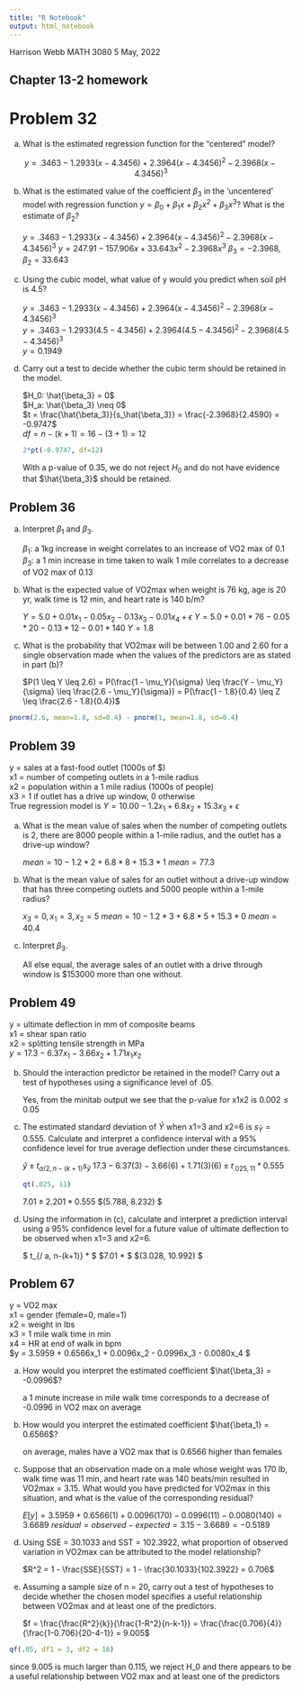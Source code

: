 ```yaml
---
title: "R Notebook"
output: html_notebook
---
```

Harrison Webb
MATH 3080
5 May, 2022

## Chapter 13-2 homework

# Problem 32

a. What is the estimated regression function for the "centered" model?

$$y = .3463 - 1.2933(x - 4.3456) + 2.3964(x - 4.3456)^2 - 2.3968(x - 4.3456)^3$$

b. What is the estimated value of the coefficient $\beta_3$ in the 'uncentered' model with regression function $y=\beta_0 + {\beta_1}x + {\beta_2}x^2 + {\beta_3}x^3$? What is the estimate of $\beta_2$?

   $y = .3463 - 1.2933(x - 4.3456) + 2.3964(x - 4.3456)^2 - 2.3968(x - 4.3456)^3$
   $y = 247.91 - 157.906x + 33.643x^2 -2.3968x^3$
   $\beta_3 = -2.3968$, $\beta_2 = 33.643$

c. Using the cubic model, what value of y would you predict when soil pH is 4.5?

   $y = .3463 - 1.2933(x - 4.3456) + 2.3964(x - 4.3456)^2 - 2.3968(x - 4.3456)^3$  
   $y = .3463 - 1.2933(4.5 - 4.3456) + 2.3964(4.5 - 4.3456)^2 - 2.3968(4.5 - 4.3456)^3$  
   $y = 0.1949$

d. Carry out a test to decide whether the cubic term should be retained in the model.

   $H_0: \hat{\beta_3} = 0$  
   $H_a: \hat{\beta_3} \neq 0$  
   $t = \frac{\hat{\beta_3}}{s_\hat{\beta_3}} = \frac{-2.3968}{2.4590} = -0.9747$  
   $df = n - (k+1) = 16 - (3+1) = 12$
```r
2*pt(-0.9747, df=12)
```
   With a p-value of 0.35, we do not reject $H_0$ and do not have evidence that $\hat{\beta_3}$ should be retained.
   
   
   
## Problem 36

a. Interpret $\beta_1$ and $\beta_3$.
   
   $\beta_1$: a 1kg increase in weight correlates to an increase of VO2 max of 0.1  
   $\beta_3$: a 1 min increase in time taken to walk 1 mile correlates to a decrease of VO2 max of 0.13  
   
b. What is the expected value of VO2max when weight is 76 kg, age is 20 yr, walk time is 12 min, and heart rate is 140 b/m?

   $Y = 5.0 + 0.01x_1 - 0.05x_2 - 0.13x_3 - 0.01x_4 + \epsilon$
   $Y = 5.0 + 0.01*76 - 0.05*20 - 0.13*12 - 0.01*140$
   $Y = 1.8$
   
c. What is the probability that VO2max will be between 1.00 and 2.60 for a single observation made when the values of the predictors are as stated in part (b)?

   $P(1 \leq Y \leq 2.6) = P(\frac{1 - \mu_Y}{\sigma} \leq \frac{Y - \mu_Y}{\sigma} \leq \frac{2.6 - \mu_Y}{\sigma}) = P(\frac{1 - 1.8}{0.4} \leq Z \leq \frac{2.6 - 1.8}{0.4})$
   
```r
pnorm(2.6, mean=1.8, sd=0.4) - pnorm(1, mean=1.8, sd=0.4)
```

   
   
   
## Problem 39
y = sales at a fast-food outlet (1000s of $)  
x1 = number of competing outlets in a 1-mile radius  
x2 = population within a 1 mile radius (1000s of people)  
x3 = 1 if outlet has a drive up window, 0 otherwise  
True regression model is $Y = 10.00 - 1.2x_1 + 6.8x_2 + 15.3x_3 + \epsilon$  

a. What is the mean value of sales when the number of competing outlets is 2, there are 8000 people within a 1-mile radius, and the outlet has a drive-up window?

   $mean = 10 - 1.2*2 + 6.8*8 + 15.3*1$
   $mean = 77.3$
   
b. What is the mean value of sales for an outlet without a drive-up window that has three competing outlets and 5000 people within a 1-mile radius?

   $x_3 = 0, x_1 = 3, x_2 = 5$
   $mean = 10 -1.2*3 + 6.8*5 + 15.3*0$
   $mean = 40.4$
   
c. Interpret $\beta_3$.

   All else equal, the average sales of an outlet with a drive through window is $153000 more than one without.
   
   

## Problem 49
y = ultimate deflection in mm of composite beams  
x1 = shear span ratio  
x2 = splitting tensile strength in MPa  
$y = 17.3 - 6.37x_1 - 3.66x_2 + 1.71x_1 x_2$  

b. Should the interaction predictor be retained in the model? Carry out a test of hypotheses using a significance level of .05.

   Yes, from the minitab output we see that the p-value for x1x2 is $0.002 \leq 0.05$
   
   
c. The estimated standard deviation of $\hat{Y}$ when x1=3 and x2=6 is $s_\hat{Y} = 0.555$. Calculate and interpret a confidence interval with a 95% confidence level for true average deflection under these circumstances.

   $\hat{y} \pm t_{\alpha / 2, n - (k+1)} s_\hat{y}$
   $17.3 - 6.37(3) - 3.66(6) + 1.71(3)(6) \pm t_{.025, 11} * 0.555$
```r
qt(.025, 11)
```
   $7.01 \pm 2.201*0.555$
   $(5.788, 8.232) $ 
   
   
d. Using the information in (c), calculate and interpret a prediction interval using a 95% confidence level for a future value of ultimate deflection to be observed when x1=3 and x2=6.

   $\hat{y} \pm t_{\alpha / a, n-(k+1)} * \sqrt{s^2 + {s_\hat{Y}}^2} $
   $7.01 \pm 2.201*\sqrt{1.722^2 + 0.555^2} $
   $(3.028, 10.992) $ 
   
   
   
## Problem 67
y = VO2 max  
x1 = gender (female=0, male=1)  
x2 = weight in lbs  
x3 = 1 mile walk time in min  
x4 = HR at end of walk in bpm  
$y = 3.5959 + 0.6566x_1 + 0.0096x_2 - 0.0996x_3 - 0.0080x_4 $  


a. How would you interpret the estimated coefficient $\hat{\beta_3} = -0.0996$?

   a 1 minute increase in mile walk time corresponds to a decrease of -0.0996 in VO2 max on average
   
b. How would you interpret the estimated coefficient $\hat{\beta_1} = 0.6566$?

   on average, males have a VO2 max that is 0.6566 higher than females
   
c. Suppose that an observation made on a male whose weight was 170 lb, walk time was 11 min, and heart rate was 140 beats/min resulted in VO2max = 3.15. What would you have predicted for VO2max in this situation, and what is the value of the corresponding residual?

   $E[y] = 3.5959 + 0.6566(1) + 0.0096(170) - 0.0996(11) - 0.0080(140) = 3.6689$
   $residual = observed - expected = 3.15 - 3.6689 = -0.5189$
   
d. Using SSE = 30.1033 and SST = 102.3922, what proportion of observed variation in VO2max can be attributed to the model relationship?

   $R^2 = 1 - \frac{SSE}{SST} = 1 - \frac{30.1033}{102.3922} = 0.706$
   
e. Assuming a sample size of n = 20, carry out a test of hypotheses to decide whether the chosen model specifies a useful relationship between VO2max and at least one of the predictors.

   $f = \frac{\frac{R^2}{k}}{\frac{1-R^2}{n-k-1}} = \frac{\frac{0.706}{4}}{\frac{1-0.706}{20-4-1}} = 9.005$
   
```r
qf(.05, df1 = 3, df2 = 16)
```

   since 9.005 is much larger than 0.115, we reject H_0 and there appears to be a useful relationship between VO2 max and at least one of the predictors